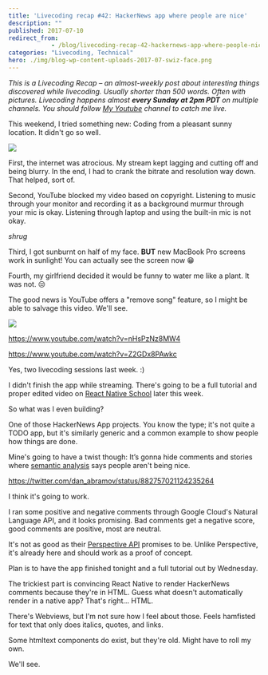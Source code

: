 ```yaml
---
title: 'Livecoding recap #42: HackerNews app where people are nice'
description: ""
published: 2017-07-10
redirect_from: 
            - /blog/livecoding-recap-42-hackernews-app-where-people-nice/swizec/7701
categories: "Livecoding, Technical"
hero: ./img/blog-wp-content-uploads-2017-07-swiz-face.png
---
```

_This is a Livecoding Recap – an almost-weekly post about interesting things discovered while livecoding. Usually shorter than 500 words. Often with pictures. Livecoding happens almost **every Sunday at 2pm PDT** on multiple channels. You should follow [My Youtube](https://www.youtube.com/TheSwizec) channel to catch me live._



This weekend, I tried something new: Coding from a pleasant sunny location. It didn&#x27;t go so well.



![](./img/blog-wp-content-uploads-2017-07-swiz-face.png)



First, the internet was atrocious. My stream kept lagging and cutting off and being blurry. In the end, I had to crank the bitrate and resolution way down. That helped, sort of.



Second, YouTube blocked my video based on copyright. Listening to music through your monitor and recording it as a background murmur through your mic is okay. Listening through laptop and using the built-in mic is not okay.



_shrug_



Third, I got sunburnt on half of my face. **BUT** new MacBook Pro screens work in sunlight! You can actually see the screen now 😁



Fourth, my girlfriend decided it would be funny to water me like a plant. It was not. 😒



The good news is YouTube offers a &quot;remove song&quot; feature, so I might be able to salvage this video. We&#x27;ll see.



![](./img/blog-wp-content-uploads-2017-07-YT-screenshot.png)



https://www.youtube.com/watch?v=nHsPzNz8MW4



https://www.youtube.com/watch?v=Z2GDx8PAwkc



Yes, two livecoding sessions last week. :)



I didn&#x27;t finish the app while streaming. There&#x27;s going to be a full tutorial and proper edited video on [React Native School](http://school.shoutem.com/) later this week.



So what was I even building?



One of those HackerNews App projects. You know the type; it&#x27;s not quite a TODO app, but it&#x27;s similarly generic and a common example to show people how things are done.



Mine&#x27;s going to have a twist though: It’s gonna hide comments and stories where [semantic analysis](https://cloud.google.com/natural-language/) says people aren&#x27;t being nice.



https://twitter.com/dan_abramov/status/882757021124235264



I think it&#x27;s going to work.



I ran some positive and negative comments through Google Cloud&#x27;s Natural Language API, and it looks promising. Bad comments get a negative score, good comments are positive, most are neutral.



It&#x27;s not as good as their [Perspective API](https://www.perspectiveapi.com/#/) promises to be. Unlike Perspective, it&#x27;s already here and should work as a proof of concept.



Plan is to have the app finished tonight and a full tutorial out by Wednesday.



The trickiest part is convincing React Native to render HackerNews comments because they&#x27;re in HTML. Guess what doesn&#x27;t automatically render in a native app? That&#x27;s right… HTML.



There&#x27;s Webviews, but I&#x27;m not sure how I feel about those. Feels hamfisted for text that only does italics, quotes, and links.



Some htmltext components do exist, but they&#x27;re old. Might have to roll my own.



We&#x27;ll see.